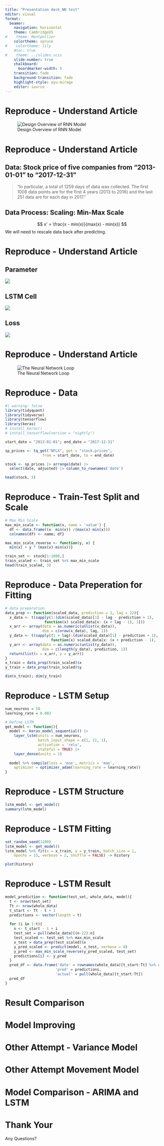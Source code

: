 ```yaml
---
title: "Presentation deck_NN test"
editor: visual
format: 
  beamer:
    navigation: horizontal
    theme: CambridgeUS
#    theme: Montpellier
    colortheme: spruce
#    colortheme: lily
    #toc: true
#    theme: ../slides.scss
    slide-number: true
    chalkboard: 
      boardmarker-width: 5
    transition: fade
    background-transition: fade
    highlight-style: ayu-mirage
    editor: source
---
```


# Reproduce - Understand Article

![Design Overview of RNN Model](Images/RNN_reproduce_structure.png)

# Reproduce - Understand Article

## Data: Stock price of five companies from "2013-01-01" to "2017-12-31"

> "In particular, a total of 1259 days of data was collected. The first 1008 data points are for the first 4 years (2013 to 2016) and the last 251 data are for each day in 2017."

\vspace{0.5cm}

## Data Process: Scaling: Min-Max Scale 

$$
x' = \frac{x - min(x)}{max(x) - min(x)}
$$
We will need to rescale data back after predicting.

# Reproduce - Understand Article

## Parameter
![](Images/RNN_parameter.png)

## LSTM Cell
![](Images/RNN_lstm_cell.png)

## Loss
![](Images/RNN_loss.png)

# Reproduce - Understand Article

![The Neural Network Loop](Images/RNN_loop.png)

# Reproduce - Data

```r
#| warning: false
library(tidyquant)
library(tidyverse)
library(tensorflow)
library(keras)
# install_keras()
# install_tensorflow(version = "nightly")
```

```r
start_date = "2013-01-01"; end_date = "2017-12-31"

sp_prices <- tq_get("NFLX", get = "stock.prices",
                 from = start_date, to = end_date)

stock <- sp_prices |> arrange(date) |>
  select(date, adjusted) |> column_to_rownames('date')

head(stock, 5)
```

# Reproduce - Train-Test Split and Scale
```r
# Max Min Scale
max_min_scale <- function(x, name = 'value') {
  df <- data.frame((x- min(x)) /(max(x)-min(x)))
  colnames(df) <- name; df}

max_min_scale_reverse <- function(y, x) {
  min(x) + y * (max(x)-min(x))}

train_set <- stock[1:1008,]
train_scaled <- train_set %>% max_min_scale
head(train_scaled, 3)
```

# Reproduce - Data Preperation for Fitting
```r
# data preparation
data_prep <- function(scaled_data, prediction = 1, lag = 22){
  x_data <- t(sapply(1:(dim(scaled_data)[1] - lag - prediction + 1),
                  function(x) scaled_data[x: (x + lag - 1), 1]))
  x_arr <- array(data = as.numeric(unlist(x_data)), 
                 dim = c(nrow(x_data), lag, 1))
  y_data <- t(sapply((1 + lag):(dim(scaled_data)[1] - prediction + 1), 
                     function(x) scaled_data[x: (x + prediction - 1), 1])) 
  y_arr <- array(data = as.numeric(unlist(y_data)), 
                 dim = c(length(y_data), prediction, 1))
  return(list(x = x_arr, y = y_arr))
}
x_train = data_prep(train_scaled)$x
y_train = data_prep(train_scaled)$y

dim(x_train); dim(y_train)
```

# Reproduce - LSTM Setup
```r
num_neurons = 50
learning_rate = 0.002

# Define LSTM
get_model <- function(){
  model <- keras_model_sequential() |>
    layer_lstm(units = num_neurons, 
               batch_input_shape = c(1, 22, 1), 
               activation = 'relu', 
               stateful = TRUE) |>
    layer_dense(units = 1) 
  
  model %>% compile(loss = 'mse', metrics = 'mae',
    optimizer = optimizer_adam(learning_rate = learning_rate))
}
```

# Reproduce - LSTM Structure
```r
lstm_model <- get_model()
summary(lstm_model)
```

# Reproduce - LSTM Fitting
```r
set_random_seed(1209)
lstm_model <- get_model()
lstm_model %>% fit(x = x_train, y = y_train, batch_size = 1,
    epochs = 15, verbose = 2, shuffle = FALSE) -> history

plot(history)
```

# Reproduce - LSTM Result
```r
model_prediction <- function(test_set, whole_data, model){
  t <- nrow(test_set)
  Tt <- nrow(whole_data)
  t_start <- Tt - t + 1
  predictions <- vector(length = t)
  
  for (i in 1:t){
    n <- t_start - 1 + i
    test_set = pull(whole_data)[(n-22):n]
    test_scaled <- test_set %>% max_min_scale
    x_test = data_prep(test_scaled)$x
    y_pred_scaled <- predict(model, x_test, verbose = 0)
    y_pred <- max_min_scale_reverse(y_pred_scaled, test_set)
    predictions[i] <- y_pred
  }
  pred_df <- data.frame('date' = rownames(whole_data)[t_start:Tt] %>% as_date(),
                       'pred' = predictions,
                       'actual' = pull(whole_data)[t_start:Tt])
  pred_df
}
```


# Result Comparison

# Model Improving

# Other Attempt - Variance Model

# Other Attempt Movement Model

# Model Comparison - ARIMA and LSTM

# Thank Your

Any Questions?
